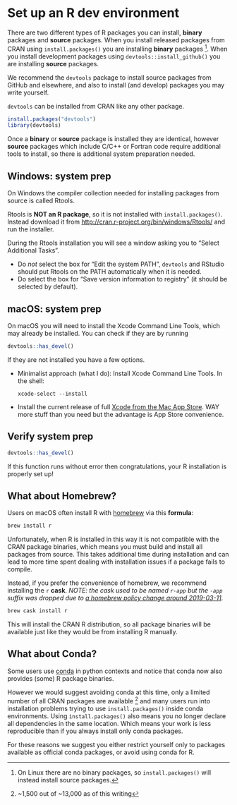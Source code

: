 # Set up an R dev environment

There are two different types of R packages you can install, **binary**
packages and **source** packages. When you install released packages from CRAN
using `install.packages()` you are installing **binary** packages ^[On Linux
there are no binary packages, so `install.packages()` will instead install
source packages.]. When you install development packages using
`devtools::install_github()` you are installing **source** packages.

We recommend the `devtools` package to install source packages from GitHub and
elsewhere, and also to install (and develop) packages you may write yourself.

`devtools` can be installed from CRAN like any other package.

```r
install.packages("devtools")
library(devtools)
```

Once a **binary** or **source** package is installed they are identical,
however **source** packages which include C/C++ or Fortran code require
additional tools to install, so there is additional system preparation needed.

## Windows: system prep

On Windows the compiler collection needed for installing packages from source
is called Rtools.

Rtools is **NOT an R package**, so it is not installed with
`install.packages()`. Instead download it from
<http://cran.r-project.org/bin/windows/Rtools/> and run the installer.

During the Rtools installation you will see a window asking you to “Select
Additional Tasks”.

- Do _not_ select the box for
“Edit the system PATH”, `devtools` and RStudio should put Rtools on the PATH
automatically when it is needed.
- Do select the box for "Save version information to registry" (it should be selected by default).

## macOS: system prep

On macOS you will need to install the Xcode Command Line Tools, which may
already be installed. You can check if they are by running

```r
devtools::has_devel()
```

If they are not installed you have a few options.

- Minimalist approach (what I do): Install Xcode Command Line Tools.
  In the shell:
  ```shell
  xcode-select --install
  ```
- Install the current release of full [Xcode from the Mac App Store](macappstore://itunes.apple.com/us/app/xcode/id497799835). WAY more
  stuff than you need but the advantage is App Store convenience.

## Verify system prep

```r
devtools::has_devel()
```

If this function runs without error then congratulations, your R installation
is properly set up!

## What about Homebrew?

Users on macOS often install R with [homebrew](https://brew.sh/) via this **formula**:

```r
brew install r
```

Unfortunately, when R is installed in this way it is not compatible with the
CRAN package binaries, which means you must build and install all packages from
source. This takes additional time during installation and can lead to more
time spent dealing with installation issues if a package fails to compile.

Instead, if you prefer the convenience of homebrew, we recommend installing the
`r` **cask**. *NOTE: the cask used to be named `r-app` but the `-app` suffix was
dropped due to [a homebrew policy change around 2019-03-11](https://github.com/Homebrew/homebrew-cask/pull/59689)*. 

```r
brew cask install r
```

This will install the CRAN R distribution, so all package binaries will be
available just like they would be from installing R manually.

## What about Conda?

Some users use [conda](https://conda.io) in python contexts and
notice that conda now also provides (some) R package binaries.

However we would suggest avoiding conda at this time, only a limited number of
all CRAN packages are available ^[~1,500 out of ~13,000 as of this writing] and
many users run into installation problems trying to use `install.packages()`
inside conda environments. Using `install.packages()` also means you no longer
declare all dependencies in the same location. Which means your work is less
reproducible than if you always install only conda packages.

For these reasons we suggest you either restrict yourself only to packages
available as official conda packages, or avoid using conda for R.

